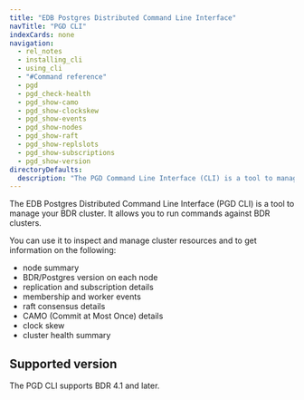 ```yaml
---
title: "EDB Postgres Distributed Command Line Interface"
navTitle: "PGD CLI"
indexCards: none
navigation:
  - rel_notes
  - installing_cli
  - using_cli
  - "#Command reference"
  - pgd
  - pgd_check-health
  - pgd_show-camo
  - pgd_show-clockskew
  - pgd_show-events
  - pgd_show-nodes
  - pgd_show-raft
  - pgd_show-replslots
  - pgd_show-subscriptions
  - pgd_show-version
directoryDefaults:
  description: "The PGD Command Line Interface (CLI) is a tool to manage your BDR cluster"
---
```


The EDB Postgres Distributed Command Line Interface (PGD CLI) is a tool to manage your BDR cluster. It allows you to run commands against BDR clusters. 

You can use it to inspect and manage cluster resources and to get information on the following:

-   node summary
-   BDR/Postgres version on each node
-   replication and subscription details
-   membership and worker events
-   raft consensus details
-   CAMO (Commit at Most Once) details
-   clock skew
-   cluster health summary

## Supported version

The PGD CLI supports BDR 4.1 and later. 

